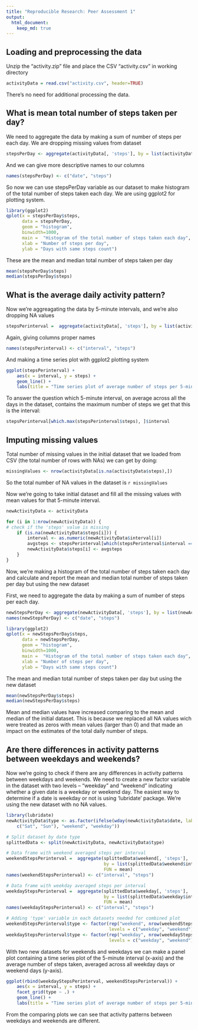 ```yaml
---
title: "Reproducible Research: Peer Assessment 1"
output: 
  html_document:
    keep_md: true
---
```



## Loading and preprocessing the data

Unzip the "activity.zip" file and place the CSV "activity.csv" in working directory

```r
activityData = read.csv("activity.csv", header=TRUE)
```

There's no need for additional processing the data.

## What is mean total number of steps taken per day?

We need to aggregate the data by making a sum of number of steps per each day. We are dropping missing values from dataset

```r
stepsPerDay <- aggregate(activityData[, 'steps'], by = list(activityData$date), FUN = sum, na.rm = TRUE)
```

And we can give more descriptive names to our columns

```r
names(stepsPerDay) <- c("date", "steps")
```

So now we can use stepsPerDay variable as our dataset to make histogram of the total number of steps taken each day. We are using ggplot2 for plotting system.

```r
library(ggplot2)
qplot(x = stepsPerDay$steps, 
      data = stepsPerDay, 
      geom = "histogram", 
      binwidth=1000,
      main =  "Histogram of the total number of steps taken each day",
      xlab = "Number of steps per day",
      ylab = "Days with same steps count")
```

These are the mean and median total number of steps taken per day

```r
mean(stepsPerDay$steps)
median(stepsPerDay$steps)
```

## What is the average daily activity pattern?
Now we're aggreagating the data by 5-minute intervals, and we're also dropping NA values

```r
stepsPerinterval =  aggregate(activityData[, 'steps'], by = list(activityData$interval), FUN = mean, na.rm = TRUE)
```

Again, giving columns proper names

```r
names(stepsPerinterval) <- c("interval", "steps")
```

And making a time series plot with ggplot2 plotting system

```r
ggplot(stepsPerinterval) + 
    aes(x = interval, y = steps) + 
    geom_line() + 
    labs(title = "Time series plot of average number of steps per 5-minute interval")
```

To answer the question which 5-minute interval, on average across all the days in the dataset, contains the maximum number of steps we get that this is the interval:

```r
stepsPerinterval[which.max(stepsPerinterval$steps), ]$interval
```

## Imputing missing values
Total number of missing values in the initial dataset that we loaded from CSV (the total number of rows with NAs) we can get by doing:

```r
missingValues <- nrow(activityData[is.na(activityData$steps),])
```

So the total number of NA values in the dataset is ```r missingValues```

Now we're going to take initial dataset and fill all the missing values with mean values for that 5-minute interval.

```r
newActivityData <- activityData

for (i in 1:nrow(newActivityData)) {
# check if the 'steps' value is missing
    if (is.na(newActivityData$steps[i])) {
        interval <- as.numeric(newActivityData$interval[i])
        avgsteps <- stepsPerinterval[which(stepsPerinterval$interval == interval),]$steps
        newActivityData$steps[i] <- avgsteps
    }
}
```

Now, we're making a histogram of the total number of steps taken each day and calculate and report the mean and median total number of steps taken per day but using the new dataset

First, we need to aggregate the data by making a sum of number of steps per each day.

```r
newStepsPerDay <- aggregate(newActivityData[, 'steps'], by = list(newActivityData$date), FUN = sum)
names(newStepsPerDay) <- c("date", "steps")
```

```r
library(ggplot2)
qplot(x = newStepsPerDay$steps, 
      data = newStepsPerDay, 
      geom = "histogram", 
      binwidth=1000,
      main =  "Histogram of the total number of steps taken each day",
      xlab = "Number of steps per day",
      ylab = "Days with same steps count")
```

The mean and median total number of steps taken per day but using the new dataset

```r
mean(newStepsPerDay$steps)
median(newStepsPerDay$steps)
```

Mean and median values have increased comparing to the mean and median of the initial dataset. This is because we replaced all NA values wich were treated as zeros with mean values (larger than 0) and that made an impact on the estimates of the total daily number of steps.

## Are there differences in activity patterns between weekdays and weekends?

Now we're going to check if there are any differences in activity patterns between weekdays and weekends.
We need to create a new factor variable in the dataset with two levels – “weekday” and “weekend” indicating whether a given date is a weekday or weekend day. The easiest way to determine if a date is weekday or not is using 'lubridate' package.
We're using the new dataset with no NA values.

```r
library(lubridate)
newActivityData$type <- as.factor(ifelse(wday(newActivityData$date, label = TRUE) %in% 
    c("Sat", "Sun"), "weekend", "weekday"))

# Split dataset by date type
splittedData <- split(newActivityData, newActivityData$type)

# Data frame with weekend averaged steps per interval
weekendStepsPerinterval =  aggregate(splittedData$weekend[, 'steps'], 
                                     by = list(splittedData$weekend$interval), 
                                     FUN = mean)
names(weekendStepsPerinterval) <- c("interval", "steps")

# Data frame with weekday averaged steps per interval
weekdayStepsPerinterval =  aggregate(splittedData$weekday[, 'steps'], 
                                     by = list(splittedData$weekday$interval), 
                                     FUN = mean)
names(weekdayStepsPerinterval) <- c("interval", "steps")

# Adding 'type' variable in each datasets needed for combined plot
weekendStepsPerinterval$type <- factor(rep("weekend", nrow(weekendStepsPerinterval)), 
                                       levels = c("weekday", "weekend"))
weekdayStepsPerinterval$type <- factor(rep("weekday", nrow(weekdayStepsPerinterval)), 
                                       levels = c("weekday", "weekend"))
```

With two new datasets for weekends and weekdays we can make a panel plot containing a time series plot of the 5-minute interval (x-axis) and the average number of steps taken, averaged across all weekday days or weekend days (y-axis).

```r
ggplot(rbind(weekdayStepsPerinterval, weekendStepsPerinterval)) + 
    aes(x = interval, y = steps) + 
    facet_grid(type ~ .) + 
    geom_line() + 
    labs(title = "Time series plot of average number of steps per 5-minute interval")
```

From the comparing plots we can see that activity patterns between weekdays and weekends are different.